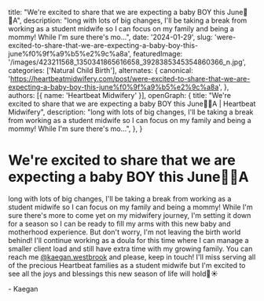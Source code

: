   title: "We're excited to share that we are expecting a baby BOY this June🩵✨A",
  description: "long with lots of big changes, I'll be taking a break from working as a student midwife so I can focus on my family and being a mommy! While I'm sure there's mo...",
  date: '2024-01-29',
  slug: 'were-excited-to-share-that-we-are-expecting-a-baby-boy-this-june%f0%9f%a9%b5%e2%9c%a8a',
  featuredImage: '/images/423211568_1350341865616658_3928385345354860366_n.jpg',
  categories: ['Natural Child Birth'],
  alternates: {
    canonical: 'https://heartbeatmidwifery.com/post/were-excited-to-share-that-we-are-expecting-a-baby-boy-this-june%f0%9f%a9%b5%e2%9c%a8a',
  },
  authors: [{ name: 'Heartbeat Midwifery' }],
  openGraph: {
    title: "We're excited to share that we are expecting a baby BOY this June🩵✨A | Heartbeat Midwifery",
    description: "long with lots of big changes, I'll be taking a break from working as a student midwife so I can focus on my family and being a mommy! While I'm sure there's mo...",
  },
}


# We're excited to share that we are expecting a baby BOY this June🩵✨A

long with lots of big changes, I'll be taking a break from working as a student midwife so I can focus on my family and being a mommy! While I'm sure there's more to come yet on my midwifery journey, I'm setting it down for a season so I can be ready to fill my arms with this new baby and motherhood experience. But don't worry, I'm not leaving the birth world behind! I'll continue working as a doula for this time where I can manage a smaller client load and still have extra time with my growing family. You can reach me [@kaegan.westbrook](https://www.instagram.com/kaegan.westbrook/) and please, keep in touch! I'll miss serving all of the precious Heartbeat families as a student midwife but I'm excited to see all the joys and blessings this new season of life will hold🌈☀️

\- Kaegan

<Gallery>
  <GalleryItem
    src="/images/423211568_1350341865616658_3928385345354860366_n.jpg"
    size="large"
  />
</Gallery>
